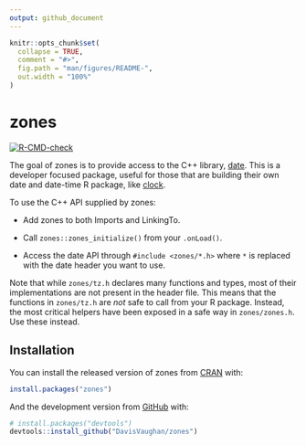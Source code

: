 ```yaml
---
output: github_document
---
```


<!-- README.md is generated from README.Rmd. Please edit that file -->

```r
knitr::opts_chunk$set(
  collapse = TRUE,
  comment = "#>",
  fig.path = "man/figures/README-",
  out.width = "100%"
)
```

# zones

<!-- badges: start -->
[![R-CMD-check](https://github.com/DavisVaughan/zones/workflows/R-CMD-check/badge.svg)](https://github.com/DavisVaughan/zones/actions)
<!-- badges: end -->

The goal of zones is to provide access to the C++ library, [date](https://github.com/HowardHinnant/date). This is a developer focused package, useful for those that are building their own date and date-time R package, like [clock](https://clock.r-lib.org/).

To use the C++ API supplied by zones:

- Add zones to both Imports and LinkingTo.

- Call `zones::zones_initialize()` from your `.onLoad()`.

- Access the date API through `#include <zones/*.h>` where `*` is replaced with the date header you want to use.

Note that while `zones/tz.h` declares many functions and types, most of their implementations are not present in the header file. This means that the functions in `zones/tz.h` are _not_ safe to call from your R package. Instead, the most critical helpers have been exposed in a safe way in `zones/zones.h`. Use these instead.

## Installation

You can install the released version of zones from [CRAN](https://CRAN.R-project.org) with:

``` r
install.packages("zones")
```

And the development version from [GitHub](https://github.com/) with:

``` r
# install.packages("devtools")
devtools::install_github("DavisVaughan/zones")
```

